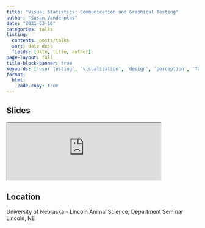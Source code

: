 ```yaml
---
title: "Visual Statistics: Communication and Graphical Testing"
author: "Susan Vanderplas"
date: "2021-03-16"
categories: talks
listing:
  contents: posts/talks
  sort: date desc
  fields: [date, title, author]
page-layout: full
title-block-banner: true
keywords: ['user testing', 'visualization', 'design', 'perception', 'Talk']
format:
  html:
    code-copy: true
---
```

 
## Slides

<iframe src='https://srvanderplas.github.io/Presentations/2021-ANSC-Graphics/#1' height='auto' width='80%'>
                        </iframe>
## Location
University of Nebraska - Lincoln
Animal Science, Department Seminar
Lincoln, NE
